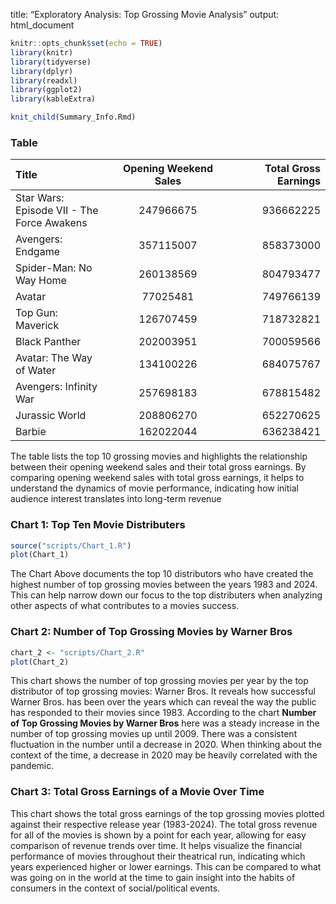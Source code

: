 title: "Exploratory Analysis: Top Grossing Movie Analysis"
output: html_document

```r
knitr::opts_chunk$set(echo = TRUE)
library(knitr)
library(tidyverse)
library(dplyr)
library(readxl)
library(ggplot2)
library(kableExtra)
```

```r
knit_child(Summary_Info.Rmd)
```


### Table

| Title | Opening Weekend Sales | Total Gross Earnings |
| :---         |     :---:      |          ---: |
| Star Wars: Episode VII - The Force Awakens    | 247966675      | 936662225     |
| Avengers: Endgame  | 357115007     | 858373000    |
| Spider-Man: No Way Home     | 260138569      | 804793477     |
| Avatar  | 77025481     | 749766139    |
| Top Gun: Maverick  | 126707459     | 718732821    |
| Black Panther     | 202003951      | 700059566     |
| Avatar: The Way of Water  | 134100226     | 684075767    |
| Avengers: Infinity War  | 257698183     | 678815482    |
| Jurassic World     | 208806270      | 652270625     |
| Barbie  | 162022044     | 636238421    |


The table lists the top 10 grossing movies and highlights the relationship between their opening weekend sales and their total gross earnings. By comparing opening weekend sales with total gross earnings, it helps to understand the dynamics of movie performance, indicating how initial audience interest translates into long-term revenue


### Chart 1: Top Ten Movie Distributers

```r
source("scripts/Chart_1.R")
plot(Chart_1)
```

The Chart Above documents the top 10 distributors who have created the highest number of top grossing movies between the years 1983 and 2024. This can help narrow down our focus to the top distributers when analyzing other aspects of what contributes to a movies success. 

### Chart 2: Number of Top Grossing Movies by Warner Bros 

```r
chart_2 <- "scripts/Chart_2.R"
plot(Chart_2)
```

This chart shows the number of top grossing movies per year by the top distributor of top grossing movies: Warner Bros. It reveals how successful Warner Bros. has been over the years which can reveal the way the public has responded to their movies since 1983. According to the chart **Number of Top Grossing Movies by Warner Bros** here was a steady increase in the number of top grossing movies up until 2009. There was a consistent fluctuation in the number until a decrease in 2020. When thinking about the context of the time, a decrease in 2020 may be heavily correlated with the pandemic.

### Chart 3: Total Gross Earnings of a Movie Over Time


This chart shows the total gross earnings of the top grossing movies plotted against their respective release year (1983-2024). The total gross revenue for all of the movies is shown by a point for each year, allowing for easy comparison of revenue trends over time. It helps visualize the financial performance of movies throughout their theatrical run, indicating which years experienced higher or lower earnings. This can be compared to what was going on in the world at the time to gain insight into the habits of consumers in the context of social/political events. 

